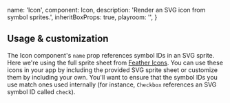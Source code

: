 
  name: 'Icon',
  component: Icon,
  description: 'Render an SVG icon from symbol sprites.',
  inheritBoxProps: true,
  playroom: '',
}

<Box marginBottom="large">
  <Showcase>
    <Stack dividers>
      <Inline space="large">
        <Icon name="edit" size="small" />
        <Icon name="eye" size="small" />
        <Icon name="heart" size="small" />
        <Icon name="frown" size="small" />
        <Icon name="map" size="small" />
      </Inline>
      <Inline space="large">
        <Icon name="menu" />
        <Icon name="moon" />
        <Icon name="mic" />
        <Icon name="layers" />
        <Icon name="plus-square" />
      </Inline>
      <Inline space="large">
        <Icon name="tool" size="large" tone="info" />
        <Icon name="github" size="large" tone="positive" />
        <Icon name="user" size="large" tone="promote" />
        <Icon name="zoom-in" size="large" tone="brandAccent" />
        <Icon name="zap" size="large" tone="critical" />
      </Inline>
    </Stack>
  </Showcase>
</Box>

## Usage & customization

The Icon component's `name` prop references symbol IDs in an SVG sprite. Here we're using the full sprite sheet from [Feather Icons](https://feathericons.com/). You can use these icons in your app by including the provided SVG sprite sheet or customize them by including your own. You'll want to ensure that the symbol IDs you use match ones used internally (for instance, `Checkbox` references an SVG symbol ID called `check`).
